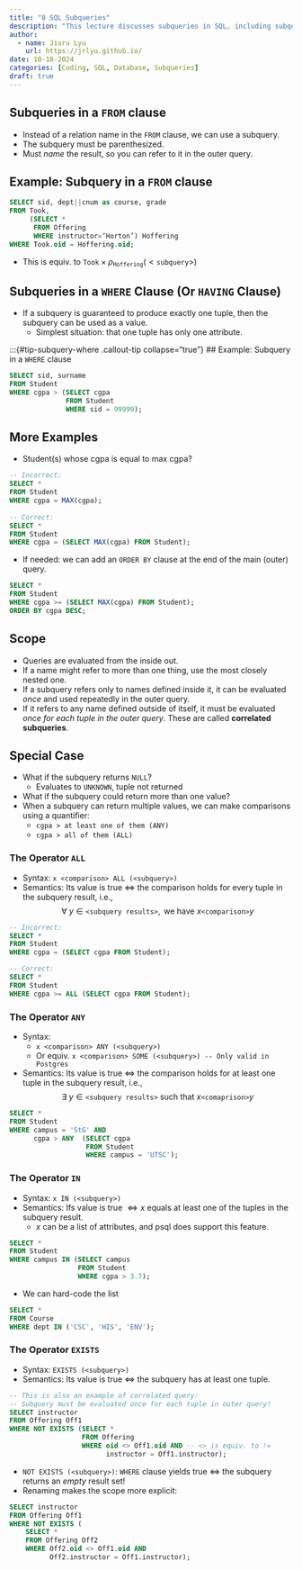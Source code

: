 ```yaml
---
title: "8 SQL Subqueries"
description: "This lecture discusses subqueries in SQL, including subqueries in a FROM clause, subqueries in a WHERE clause, and the scope of subqueries. It also covers special cases of subqueries, such as when the subquery returns NULL or multiple values."
author:
  - name: Jiuru Lyu
    url: https://jrlyu.github.io/
date: 10-18-2024
categories: [Coding, SQL, Database, Subqueries]
draft: true
---
```


## Subqueries in a `FROM` clause
- Instead of a relation name in the `FROM` clause, we can use a subquery.
- The subquery must be parenthesized.
- Must _name_ the result, so you can refer to it in the outer query.

:::{#tip-subquery-from .callout-tip collapse="true"}
## Example: Subquery in a `FROM` clause
```sql
SELECT sid, dept||cnum as course, grade
FROM Took,
	 (SELECT *
	  FROM Offering
	  WHERE instructor=‘Horton’) Hoffering
WHERE Took.oid = Hoffering.oid;
```
- This is equiv. to $\texttt{Took}\times\rho_\texttt{Hoffering} (<\texttt{subquery}>)$
:::

## Subqueries in a `WHERE` Clause (Or `HAVING` Clause)
- If a subquery is guaranteed to produce exactly one tuple, then the subquery can be used as a value.
  - Simplest situation: that one tuple has only one attribute.

:::{#tip-subquery-where .callout-tip collapse="true"}
## Example: Subquery in a `WHERE` clause
```sql
SELECT sid, surname
FROM Student
WHERE cgpa > (SELECT cgpa
			  FROM Student
			  WHERE sid = 99999);
```

## More Examples
- Student(s) whose cgpa is equal to max cgpa?

```sql
-- Incorrect:  
SELECT *  
FROM Student  
WHERE cgpa = MAX(cgpa);  
  
-- Correct:  
SELECT *  
FROM Student  
WHERE cgpa = (SELECT MAX(cgpa) FROM Student);
```

- If needed: we can add an `ORDER BY` clause at the end of the main (outer) query.

```sql
SELECT *  
FROM Student  
WHERE cgpa >= (SELECT MAX(cgpa) FROM Student);
ORDER BY cgpa DESC;
```

## Scope
- Queries are evaluated from the inside out.
- If a name might refer to more than one thing, use the most closely nested one.
- If a subquery refers only to names defined inside it, it can be evaluated *once* and used repeatedly in the outer query.
- If it refers to any name defined outside of itself, it must be evaluated *once for each tuple in the outer query*. These are called **correlated subqueries**.

## Special Case
- What if the subquery returns `NULL`?
	- Evaluates to `UNKNOWN`, tuple not returned
- What if the subquery could return more than one value?
- When a subquery can return multiple values, we can make comparisons using a quantifier:
	- `cgpa > at least one of them (ANY)`
	- `cgpa > all of them (ALL)`

### The Operator `ALL`
- Syntax: `x <comparison> ALL (<subquery>)`
- Semantics: Its value is true $\iff$ the comparison holds for every tuple in the subquery result, i.e., $$\forall\ y ∈ \texttt{<subquery results>},\text{ we have } x \texttt{<comparison>} y$$

```sql
-- Incorrect: 
SELECT * 
FROM Student
WHERE cgpa = (SELECT cgpa FROM Student);

-- Correct: 
SELECT * 
FROM Student
WHERE cgpa >= ALL (SELECT cgpa FROM Student);
```

### The Operator `ANY`
-  Syntax: 
	- `x <comparison> ANY (<subquery>)` 
	- Or equiv. `x <comparison> SOME (<subquery>) -- Only valid in Postgres`
-  Semantics: Its value is true $\iff$ the comparison holds for at least one tuple in the subquery result, i.e., $$\exists\ y\in \texttt{<subquery results>}\text{ such that } x \texttt{<comaprison>} y$$

```sql
SELECT *  
FROM Student  
WHERE campus = 'StG' AND 
	  cgpa > ANY  (SELECT cgpa  
    			   FROM Student  
       			   WHERE campus = 'UTSC');
```

### The Operator `IN`
- Syntax: `x IN (<subquery>)`
- Semantics: Ifs value is true $\iff x$ equals at least one of the tuples in the subquery result. 
	- $x$ can be a list of attributes, and psql does support this feature. 

```sql
SELECT *  
FROM Student  
WHERE campus IN (SELECT campus  
       			 FROM Student  
       			 WHERE cgpa > 3.7);
```

- We can hard-code the list
  
```sql
SELECT *  
FROM Course  
WHERE dept IN ('CSC', 'HIS', 'ENV');
```

### The Operator `EXISTS`

- Syntax: `EXISTS (<subquery>)`
- Semantics: Its value is true $\iff$ the subquery has at least one tuple.

```sql
-- This is also an example of correlated query:  
-- Subquery must be evaluated once for each tuple in outer query!
SELECT instructor
FROM Offering Off1
WHERE NOT EXISTS (SELECT *
				  FROM Offering
				  WHERE oid <> Off1.oid AND -- <> is equiv. to !=
						instructor = Off1.instructor);
```

- `NOT EXISTS (<subquery>)`: `WHERE` clause yields true $\iff$ the subquery returns an *empty* result set!
- Renaming makes the scope more explicit: 

```sql
SELECT instructor
FROM Offering Off1
WHERE NOT EXISTS (
	SELECT *
	FROM Offering Off2
	WHERE Off2.oid <> Off1.oid AND
		  Off2.instructor = Off1.instructor);
```